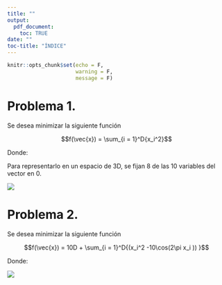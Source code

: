 ```yaml
---
title: ""
output: 
  pdf_document:
    toc: TRUE
date: ""
toc-title: "ÍNDICE"
---
```


```r
knitr::opts_chunk$set(echo = F,
                      warning = F,
                      message = F)
```

\newpage

# Problema 1.

Se desea minimizar la siguiente función


$$f(\vec{x}) = \sum_{i = 1}^D{x_i^2}$$

Donde: 

\begin{itemize}
	\item $D = 10$ representa el número de dimensiones.
	\item $x_i$ puede tomar valores en el rango $[-10,10]$ para $i = 1,2,\dots,D$ 
\end{itemize}

Para representarlo en un espacio de 3D, se fijan 8 de las 10 variables del vector en 0.

![](P1.png)





\newpage

# Problema 2.

Se desea minimizar la siguiente función

$$f(\vec{x}) = 10D + \sum_{i = 1}^D{(x_i^2 -10\cos(2\pi x_i )) }$$

Donde: 

\begin{itemize}
	\item $D = 10$ representa el número de dimensiones.
	\item $x_i$ puede tomar valores en el rango $[-5.12,5.12]$ para $i = 1,2,\dots,D$ 
\end{itemize}

![](P2.png)
